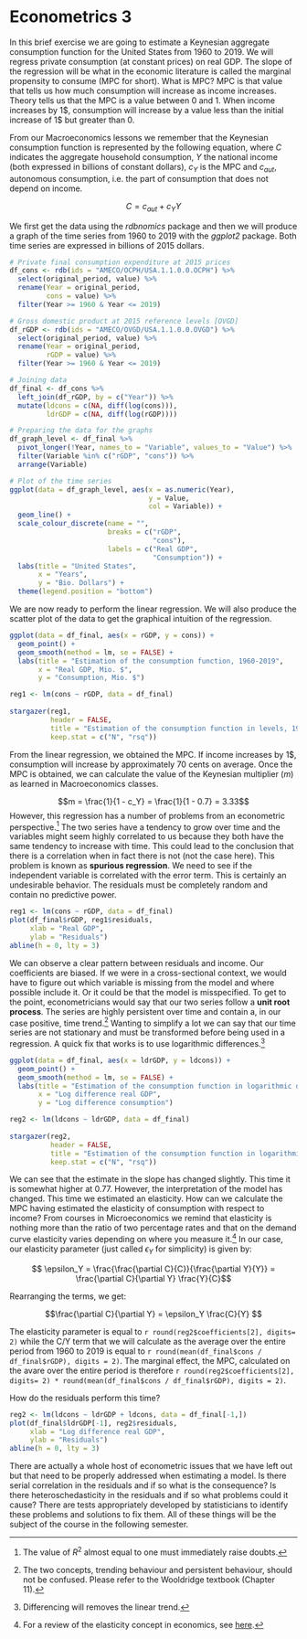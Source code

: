 # Econometrics 3 {#chapter9}

In this brief exercise we are going to estimate a Keynesian aggregate consumption function for the United States from 1960 to 2019. We will regress private consumption (at constant prices) on real GDP. The slope of the regression will be what in the economic literature is called the marginal propensity to consume (MPC for short). What is MPC? MPC is that value that tells us how much consumption will increase as income increases. Theory tells us that the MPC is a value between 0 and 1. When income increases by 1\$, consumption will increase by a value less than the initial increase of 1\$ but greater than 0.

From our Macroeconomics lessons we remember that the Keynesian consumption function is represented by the following equation, where $C$ indicates the aggregate household consumption, $Y$ the national income (both expressed in billions of constant dollars), $c_Y$ is the MPC and $c_{aut}$, autonomous consumption, i.e. the part of consumption that does not depend on income.

$$C = c_{aut} + c_Y Y$$

We first get the data using the *rdbnomics* package and then we will produce a graph of the time series from 1960 to 2019 with the *ggplot2* package. Both time series are expressed in billions of 2015 dollars.

```r
# Private final consumption expenditure at 2015 prices
df_cons <- rdb(ids = "AMECO/OCPH/USA.1.1.0.0.OCPH") %>%
  select(original_period, value) %>% 
  rename(Year = original_period,
         cons = value) %>% 
  filter(Year >= 1960 & Year <= 2019)

# Gross domestic product at 2015 reference levels [OVGD]
df_rGDP <- rdb(ids = "AMECO/OVGD/USA.1.1.0.0.OVGD") %>%
  select(original_period, value) %>% 
  rename(Year = original_period,
         rGDP = value) %>% 
  filter(Year >= 1960 & Year <= 2019)

# Joining data
df_final <- df_cons %>% 
  left_join(df_rGDP, by = c("Year")) %>% 
  mutate(ldcons = c(NA, diff(log(cons))),
         ldrGDP = c(NA, diff(log(rGDP))))

# Preparing the data for the graphs
df_graph_level <- df_final %>% 
  pivot_longer(!Year, names_to = "Variable", values_to = "Value") %>% 
  filter(Variable %in% c("rGDP", "cons")) %>% 
  arrange(Variable)
```

```r
# Plot of the time series
ggplot(data = df_graph_level, aes(x = as.numeric(Year),
                                  y = Value, 
                                  col = Variable)) +
  geom_line() +
  scale_colour_discrete(name = "",
                        breaks = c("rGDP",
                                   "cons"),
                        labels = c("Real GDP",
                                   "Consumption")) +
  labs(title = "United States", 
       x = "Years", 
       y = "Bio. Dollars") +
  theme(legend.position = "bottom")
```

We are now ready to perform the linear regression. We will also produce the scatter plot of the data to get the graphical intuition of the regression.

```r

ggplot(data = df_final, aes(x = rGDP, y = cons)) + 
  geom_point() +
  geom_smooth(method = lm, se = FALSE) +
  labs(title = "Estimation of the consumption function, 1960-2019", 
       x = "Real GDP, Mio. $", 
       y = "Consumption, Mio. $")

reg1 <- lm(cons ~ rGDP, data = df_final)
          
stargazer(reg1,
          header = FALSE,
          title = "Estimation of the consumption function in levels, 1960-2019.",
          keep.stat = c("N", "rsq"))

```

From the linear regression, we obtained the MPC. If income increases by 1\$, consumption will increase by approximately 70 cents on average. Once the MPC is obtained, we can calculate the value of the Keynesian multiplier ($m$) as learned in Macroeconomics classes.

$$m = \frac{1}{1 - c_Y} = \frac{1}{1 - 0.7} = 3.33$$
However, this regression has a number of problems from an econometric perspective.^[The value of $R^2$ almost equal to one must immediately raise doubts.] The two series have a tendency to grow over time and the variables might seem highly correlated to us because they both have the same tendency to increase with time. This could lead to the conclusion that there is a correlation when in fact there is not (not the case here). This problem is known as **spurious regression**. We need to see if the independent variable is correlated with the error term. This is certainly an undesirable behavior. The residuals must be completely random and contain no predictive power.

```r
reg1 <- lm(cons ~ rGDP, data = df_final)
plot(df_final$rGDP, reg1$residuals,
     xlab = "Real GDP",
     ylab = "Residuals")
abline(h = 0, lty = 3)
```

We can observe a clear pattern between residuals and income. Our coefficients are biased. If we were in a cross-sectional context, we would have to figure out which variable is missing from the model and where possible include it. Or it could be that the model is misspecified. To get to the point, econometricians would say that our two series follow a **unit root process**. The series are highly persistent over time and contain a, in our case positive, time trend.^[The two concepts, trending behaviour and persistent behaviour, should not be confused. Please refer to the Wooldridge textbook (Chapter 11).] Wanting to simplify a lot we can say that our time series are not stationary and must be transformed before being used in a regression. A quick fix that works is to use logarithmic differences.^[Differencing will removes the linear trend.]

```r

ggplot(data = df_final, aes(x = ldrGDP, y = ldcons)) + 
  geom_point() +
  geom_smooth(method = lm, se = FALSE) +
  labs(title = "Estimation of the consumption function in logarithmic differences, 1960-2019", 
       x = "Log difference real GDP", 
       y = "Log difference consumption")

reg2 <- lm(ldcons ~ ldrGDP, data = df_final)
          
stargazer(reg2,
          header = FALSE,
          title = "Estimation of the consumption function in logarithmic differences, 1960-2019.",
          keep.stat = c("N", "rsq"))

```

We can see that the estimate in the slope has changed slightly. This time it is somewhat higher at 0.77. However, the interpretation of the model has changed. This time we estimated an elasticity. How can we calculate the MPC having estimated the elasticity of consumption with respect to income? From courses in Microeconomics we remind that elasticity is nothing more than the ratio of two percentage rates and that on the demand curve elasticity varies depending on where you measure it.^[For a review of the elasticity concept in economics, see
[here](https://en.wikipedia.org/wiki/Elasticity_(economics)).] In our case, our elasticity parameter (just called $\epsilon_Y$ for simplicity) is given by:

$$ \epsilon_Y = \frac{\frac{\partial C}{C}}{\frac{\partial Y}{Y}} = \frac{\partial C}{\partial Y} \frac{Y}{C}$$

Rearranging the terms, we get:

$$\frac{\partial C}{\partial Y} = \epsilon_Y \frac{C}{Y} $$

The elasticity parameter is equal to `r round(reg2$coefficients[2], digits= 2)` while the C/Y term that we will calculate as the average over the entire period from 1960 to 2019 is equal to `r round(mean(df_final$cons / df_final$rGDP), digits = 2)`. The marginal effect, the MPC, calculated on the avare over the entire period is therefore `r round(reg2$coefficients[2], digits= 2) * round(mean(df_final$cons / df_final$rGDP), digits = 2)`.

How do the residuals perform this time?

```r
reg2 <- lm(ldcons ~ ldrGDP + ldcons, data = df_final[-1,])
plot(df_final$ldrGDP[-1], reg2$residuals,
     xlab = "Log difference real GDP",
     ylab = "Residuals")
abline(h = 0, lty = 3)
```

There are actually a whole host of econometric issues that we have left out but that need to be properly addressed when estimating a model. Is there serial correlation in the residuals and if so what is the consequence? Is there heteroschedasticity in the residuals and if so what problems could it cause? There are tests appropriately developed by statisticians to identify these problems and solutions to fix them. All of these things will be the subject of the course in the following semester.
